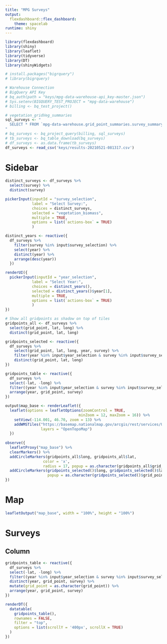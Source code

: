 ```yaml
---
title: "MPG Surveys"
output:
  flexdashboard::flex_dashboard: 
    theme: spacelab
runtime: shiny
---
```


```r
library(flexdashboard)
library(shiny)
library(leaflet)
library(tidyverse)
library(DT)
library(shinyWidgets)

# install.packages("bigrquery")
# library(bigrquery)

# Warehouse Connection
# BigQuery API Key
# bq_auth(path = "keys/mpg-data-warehouse-api_key-master.json")
# Sys.setenv(BIGQUERY_TEST_PROJECT = "mpg-data-warehouse")
# billing <- bq_test_project()
```

```r
# vegetation_gridVeg_summaries
sql_surveys <- "
  SELECT * FROM `mpg-data-warehouse.grid_point_summaries.survey_summary`
" 
# bq_surveys <- bq_project_query(billing, sql_surveys)
# tb_surveys <- bq_table_download(bq_surveys)
# df_surveys <- as.data.frame(tb_surveys)
df_surveys <- read_csv('keys/results-20210521-081317.csv')
```

Sidebar {.sidebar data-width=300}
=====================================
```r
distinct_surveys <- df_surveys %>%
  select(survey) %>%
  distinct(survey)

pickerInput(inputId = "survey_selection",
            label = "Select Survey:",
            choices = distinct_surveys,
            selected = "vegetation_biomass",
            multiple = TRUE,
            options = list(`actions-box` = TRUE)
            )

distinct_years <- reactive({
  df_surveys %>%
    filter(survey %in% input$survey_selection) %>%
    select(year) %>%
    distinct(year) %>%
    arrange(desc(year))
  })

renderUI({
  pickerInput(inputId = "year_selection",
            label = "Select Year:",
            choices = distinct_years(),
            selected = distinct_years()$year[1],
            multiple = TRUE,
            options = list(`actions-box` = TRUE)
            )
})

# Show all gridpoints as shadow on top of tiles
gridpoints_all <- df_surveys %>%
  select(grid_point, lat, long) %>%
  distinct(grid_point, lat, long)

gridpoints_selected <- reactive({
  df_surveys %>%
    select(grid_point, lat, long, year, survey) %>%
    filter(year %in% input$year_selection & survey %in% input$survey_selection) %>%
    distinct(grid_point, lat, long)
})

gridpoints_table <- reactive({
  df_surveys %>% 
  select(-lat, -long) %>%
  filter((year %in% input$year_selection & survey %in% input$survey_selection)) %>%
  arrange(year, grid_point, survey)
})

output$map_base <- renderLeaflet({
  leaflet(options = leafletOptions(zoomControl = TRUE,
                                 minZoom = 12, maxZoom = 16)) %>%
    setView(-114.001, 46.70, zoom = 13) %>%
    addWMSTiles("https://basemap.nationalmap.gov/arcgis/rest/services/USGSImageryTopo/MapServer/tile/{z}/{y}/{x}", 
                layers = "OpenTopoMap")
  })
  
observe({
  leafletProxy("map_base") %>%
  clearMarkers() %>%
  addCircleMarkers(gridpoints_all$long, gridpoints_all$lat, 
                 color = 'x',
                 radius = 17, popup = as.character(gridpoints_all$grid_point)) %>%
  addCircleMarkers(gridpoints_selected()$long, gridpoints_selected()$lat, radius = 4, color = 'yellow',
                   popup = as.character(gridpoints_selected()$grid_point))
})
```

Map {.tabset data-width=700}
=====================================

```r
leafletOutput("map_base", width = "100%", height = "100%")
```

Surveys
=====================================

Column {.tabset data-width=700}
-----------------
```r
gridpoints_table <- reactive({
  df_surveys %>% 
  select(-lat, -long) %>%
  filter((year %in% input$year_selection & survey %in% input$survey_selection)) %>%
  distinct(year, grid_point, survey) %>%
  mutate(grid_point = as.character(grid_point)) %>%
  arrange(year, grid_point, survey)
})

renderDT({
  datatable(
    gridpoints_table(), 
    rownames = FALSE,
    filter = "top",
    options = list(scrollY = '400px', scrollX = TRUE)
  )
})
```
